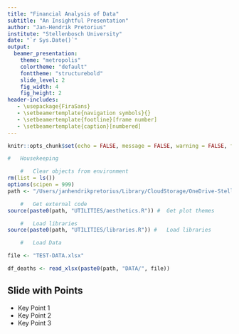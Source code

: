 ```yaml
---
title: "Financial Analysis of Data"
subtitle: "An Insightful Presentation"
author: "Jan-Hendrik Pretorius"
institute: "Stellenbosch University"
date: "`r Sys.Date()`"
output: 
  beamer_presentation:
    theme: "metropolis" 
    colortheme: "default" 
    fonttheme: "structurebold"
    slide_level: 2
    fig_width: 4
    fig_height: 2
header-includes:
   - \usepackage{FiraSans} 
   - \setbeamertemplate{navigation symbols}{} 
   - \setbeamertemplate{footline}[frame number]
   - \setbeamertemplate{caption}[numbered]
---
```


```r
knitr::opts_chunk$set(echo = FALSE, message = FALSE, warning = FALSE, fig.width = 4, fig.height = 4, fig.pos="H", fig.pos = 'H')

#   Housekeeping

    #   Clear objects from environment
rm(list = ls())
options(scipen = 999)
path <- "/Users/janhendrikpretorius/Library/CloudStorage/OneDrive-StellenboschUniversity/01-Masters-2023/02 Financial Econometrics/20713479-FMX-Prac/"

    #   Get external code
source(paste0(path, "UTILITIES/aesthetics.R")) #  Get plot themes

    #   Load libraries
source(paste0(path, "UTILITIES/libraries.R")) #   Load libraries

    #   Load Data

file <- "TEST-DATA.xlsx"

df_deaths <- read_xlsx(paste0(path, "DATA/", file))

```

## Slide with Points

- Key Point 1
- Key Point 2
- Key Point 3


